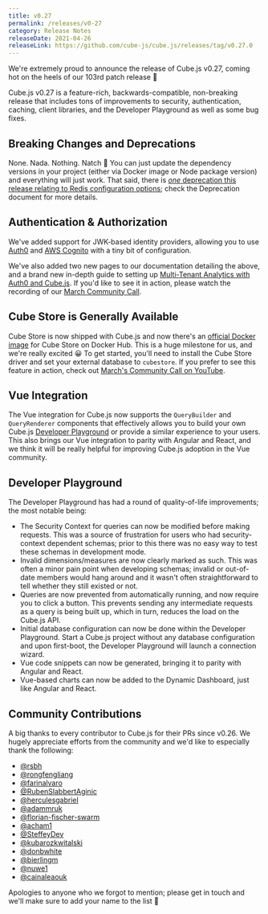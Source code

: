 ```yaml
---
title: v0.27
permalink: /releases/v0-27
category: Release Notes
releaseDate: 2021-04-26
releaseLink: https://github.com/cube-js/cube.js/releases/tag/v0.27.0
---
```


We're extremely proud to announce the release of Cube.js v0.27, coming hot on
the heels of our 103rd patch release 🥳

Cube.js v0.27 is a feature-rich, backwards-compatible, non-breaking release that
includes tons of improvements to security, authentication, caching, client
libraries, and the Developer Playground as well as some bug fixes.

## Breaking Changes and Deprecations

None. Nada. Nothing. Natch 🙅 You can just update the dependency versions in
your project (either via Docker image or Node package version) and everything
will just work. That said, there is
[_one_ deprecation this release relating to Redis configuration options](https://github.com/cube-js/cube.js/blob/master/DEPRECATION.md#prefix-redis-environment-variables-with-cubejs_);
check the Deprecation document for more details.

## Authentication & Authorization

We've added support for JWK-based identity providers, allowing you to use
[Auth0](https://auth0.com/) and [AWS Cognito](https://aws.amazon.com/cognito/)
with a tiny bit of configuration.

We've also added two new pages to our documentation detailing the above, and a
brand new in-depth guide to setting up
[Multi-Tenant Analytics with Auth0 and Cube.js](https://multi-tenant-analytics.cube.dev/).
If you'd like to see it in action, please watch the recording of our
[March Community Call](https://youtu.be/SycFPE4LRHo?t=2192).

## Cube Store is Generally Available

Cube Store is now shipped with Cube.js and now there's an
[official Docker image](https://hub.docker.com/r/cubejs/cubestore) for Cube
Store on Docker Hub. This is a huge milestone for us, and we're really excited
😀 To get started, you'll need to install the Cube Store driver and set your
external database to `cubestore`. If you prefer to see this feature in action,
check out
[March's Community Call on YouTube](https://youtu.be/SycFPE4LRHo?t=1980).

## Vue Integration

The Vue integration for Cube.js now supports the `QueryBuilder` and
`QueryRenderer` components that effectively allows you to build your own Cube.js
[Developer Playground](https://cube.dev/docs/dev-tools/dev-playground) or
provide a similar experience to your users. This also brings our Vue integration
to parity with Angular and React, and we think it will be really helpful for
improving Cube.js adoption in the Vue community.

## Developer Playground

The Developer Playground has had a round of quality-of-life improvements; the
most notable being:

- The Security Context for queries can now be modified before making requests.
  This was a source of frustration for users who had security-context dependent
  schemas; prior to this there was no easy way to test these schemas in
  development mode.
- Invalid dimensions/measures are now clearly marked as such. This was often a
  minor pain point when developing schemas; invalid or out-of-date members would
  hang around and it wasn't often straightforward to tell whether they still
  existed or not.
- Queries are now prevented from automatically running, and now require you to
  click a button. This prevents sending any intermediate requests as a query is
  being built up, which in turn, reduces the load on the Cube.js API.
- Initial database configuration can now be done within the Developer
  Playground. Start a Cube.js project without any database configuration and
  upon first-boot, the Developer Playground will launch a connection wizard.
- Vue code snippets can now be generated, bringing it to parity with Angular and
  React.
- Vue-based charts can now be added to the Dynamic Dashboard, just like Angular
  and React.

## Community Contributions

A big thanks to every contributor to Cube.js for their PRs since v0.26. We
hugely appreciate efforts from the community and we'd like to especially thank
the following:

- [@rsbh](https://github.com/rsbh)
- [@rongfengliang](https://github.com/rongfengliang)
- [@farinalvaro](https://github.com/farinalvaro)
- [@RubenSlabbertAginic](https://github.com/RubenSlabbertAginic)
- [@herculesgabriel](https://github.com/herculesgabriel)
- [@adammruk](https://github.com/adammruk)
- [@florian-fischer-swarm](https://github.com/florian-fischer-swarm)
- [@acham1](https://github.com/acham1)
- [@SteffeyDev](https://github.com/SteffeyDev)
- [@kubarozkwitalski](https://github.com/kubarozkwitalski)
- [@donbwhite](https://github.com/donbwhite)
- [@bierlingm](https://github.com/bierlingm)
- [@nuwe1](https://github.com/nuwe1)
- [@cainaleaouk](https://github.com/cainaleaouk)

Apologies to anyone who we forgot to mention; please get in touch and we'll make
sure to add your name to the list 🙌
